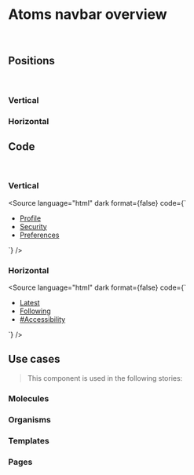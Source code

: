 
<Meta title="Molecules/Navbar/Overview" />

# Atoms navbar overview

<br />

## Positions

<br />

### Vertical

<Canvas>
  <Story id="molecules-navbar--navbar"></Story>
</Canvas>

### Horizontal

<Canvas>
  <Story id="molecules-navbar--navbar-horizontal"></Story>
</Canvas>

## Code

<br />

### Vertical

<Source
  language="html"
  dark
  format={false}
  code={`
  <aside class="rl-navbar">
      <ul>
        <li>
          <a class="rl-link rl-active" href="">
            Profile
          </a>
        </li>
        <li>
          <a class="rl-link" href="">
            Security
          </a>
        </li>
        <li>
          <a class="rl-link" href="">
            Preferences
          </a>
        </li>
      </ul>
    </aside>
`}
/>

### Horizontal

<Source
  language="html"
  dark
  format={false}
  code={`
  <aside class="rl-navbar-horizontal">
      <ul>
        <li>
          <a class="rl-link rl-active" href="">
            Latest
          </a>
        </li>
        <li>
          <a class="rl-link" href="">
            Following
          </a>
        </li>
        <li>
          <a class="rl-link" href="">
            #Accessibility
          </a>
        </li>
      </ul>
    </aside>
`}
/>

## Use cases

> This component is used in the following stories:

### Molecules

### Organisms

### Templates

### Pages
